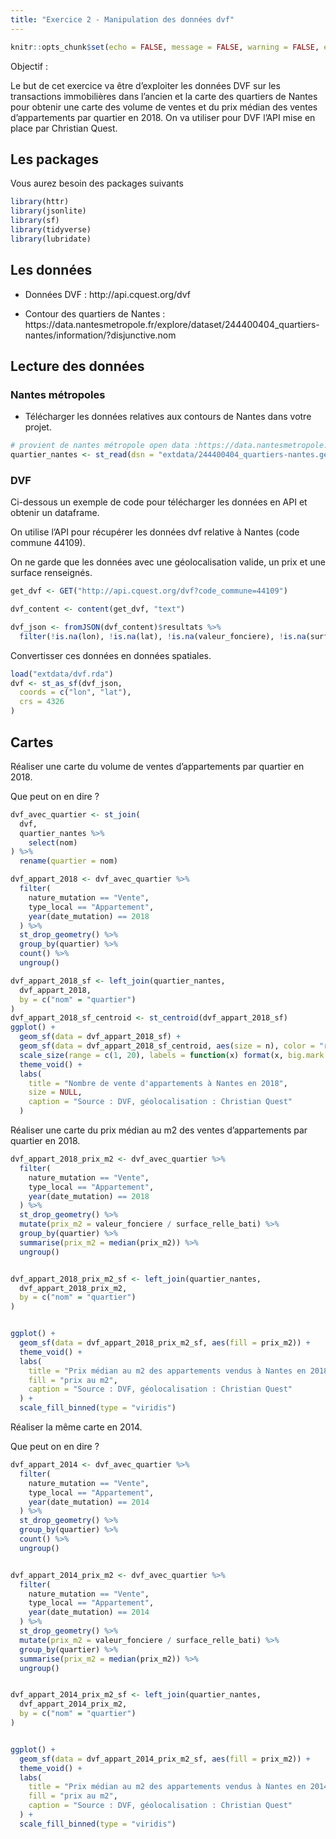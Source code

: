 ```yaml
---
title: "Exercice 2 - Manipulation des données dvf"
---
```


```r
knitr::opts_chunk$set(echo = FALSE, message = FALSE, warning = FALSE, error = FALSE)
```


Objectif : 

Le but de cet exercice va être d’exploiter les données DVF sur les transactions immobilières dans l’ancien et la carte des quartiers de Nantes pour obtenir une carte des volume de ventes et du prix médian des ventes d'appartements par quartier en 2018. On va utiliser pour DVF l’API mise en place par Christian Quest.

## Les packages

Vous aurez besoin des packages suivants

```r
library(httr)
library(jsonlite)
library(sf)
library(tidyverse)
library(lubridate)
```

## Les données 

- Données DVF : http://api.cquest.org/dvf

- Contour des quartiers de Nantes : https://data.nantesmetropole.fr/explore/dataset/244400404_quartiers-nantes/information/?disjunctive.nom



## Lecture des données

### Nantes métropoles

- Télécharger les données relatives aux contours de Nantes dans votre projet.

```r
# provient de nantes métropole open data :https://data.nantesmetropole.fr/explore/dataset/244400404_quartiers-nantes/information/?disjunctive.nom&location=12,47.23826,-1.56032&basemap=jawg.streets
quartier_nantes <- st_read(dsn = "extdata/244400404_quartiers-nantes.geojson")
```

### DVF

Ci-dessous un exemple de code pour télécharger les données en API et obtenir un dataframe.

On utilise l'API pour récupérer les données dvf relative à Nantes (code commune 44109).

On ne garde que les données avec une géolocalisation valide, un prix et une surface renseignés.

```r
get_dvf <- GET("http://api.cquest.org/dvf?code_commune=44109")

dvf_content <- content(get_dvf, "text")

dvf_json <- fromJSON(dvf_content)$resultats %>%
  filter(!is.na(lon), !is.na(lat), !is.na(valeur_fonciere), !is.na(surface_relle_bati))
```

Convertisser ces données en données spatiales.

```r
load("extdata/dvf.rda")
dvf <- st_as_sf(dvf_json,
  coords = c("lon", "lat"),
  crs = 4326
)
```

## Cartes

Réaliser une carte du volume de ventes d'appartements par quartier en 2018.

Que peut on en dire ? 

```r
dvf_avec_quartier <- st_join(
  dvf,
  quartier_nantes %>%
    select(nom)
) %>%
  rename(quartier = nom)
```

```r

dvf_appart_2018 <- dvf_avec_quartier %>%
  filter(
    nature_mutation == "Vente",
    type_local == "Appartement",
    year(date_mutation) == 2018
  ) %>%
  st_drop_geometry() %>%
  group_by(quartier) %>%
  count() %>%
  ungroup()

dvf_appart_2018_sf <- left_join(quartier_nantes,
  dvf_appart_2018,
  by = c("nom" = "quartier")
)
dvf_appart_2018_sf_centroid <- st_centroid(dvf_appart_2018_sf)
ggplot() +
  geom_sf(data = dvf_appart_2018_sf) +
  geom_sf(data = dvf_appart_2018_sf_centroid, aes(size = n), color = "red", alpha = 0.2) +
  scale_size(range = c(1, 20), labels = function(x) format(x, big.mark = " ")) +
  theme_void() +
  labs(
    title = "Nombre de vente d'appartements à Nantes en 2018",
    size = NULL,
    caption = "Source : DVF, géolocalisation : Christian Quest"
  )
```

Réaliser une carte du prix médian au m2 des ventes d'appartements par quartier en 2018.


```r

dvf_appart_2018_prix_m2 <- dvf_avec_quartier %>%
  filter(
    nature_mutation == "Vente",
    type_local == "Appartement",
    year(date_mutation) == 2018
  ) %>%
  st_drop_geometry() %>%
  mutate(prix_m2 = valeur_fonciere / surface_relle_bati) %>%
  group_by(quartier) %>%
  summarise(prix_m2 = median(prix_m2)) %>%
  ungroup()


dvf_appart_2018_prix_m2_sf <- left_join(quartier_nantes,
  dvf_appart_2018_prix_m2,
  by = c("nom" = "quartier")
)


ggplot() +
  geom_sf(data = dvf_appart_2018_prix_m2_sf, aes(fill = prix_m2)) +
  theme_void() +
  labs(
    title = "Prix médian au m2 des appartements vendus à Nantes en 2018",
    fill = "prix au m2",
    caption = "Source : DVF, géolocalisation : Christian Quest"
  ) +
  scale_fill_binned(type = "viridis")
```

Réaliser la même carte en 2014.

Que peut on en dire ? 

```r
dvf_appart_2014 <- dvf_avec_quartier %>%
  filter(
    nature_mutation == "Vente",
    type_local == "Appartement",
    year(date_mutation) == 2014
  ) %>%
  st_drop_geometry() %>%
  group_by(quartier) %>%
  count() %>%
  ungroup()


dvf_appart_2014_prix_m2 <- dvf_avec_quartier %>%
  filter(
    nature_mutation == "Vente",
    type_local == "Appartement",
    year(date_mutation) == 2014
  ) %>%
  st_drop_geometry() %>%
  mutate(prix_m2 = valeur_fonciere / surface_relle_bati) %>%
  group_by(quartier) %>%
  summarise(prix_m2 = median(prix_m2)) %>%
  ungroup()


dvf_appart_2014_prix_m2_sf <- left_join(quartier_nantes,
  dvf_appart_2014_prix_m2,
  by = c("nom" = "quartier")
)


ggplot() +
  geom_sf(data = dvf_appart_2014_prix_m2_sf, aes(fill = prix_m2)) +
  theme_void() +
  labs(
    title = "Prix médian au m2 des appartements vendus à Nantes en 2014",
    fill = "prix au m2",
    caption = "Source : DVF, géolocalisation : Christian Quest"
  ) +
  scale_fill_binned(type = "viridis")
```
